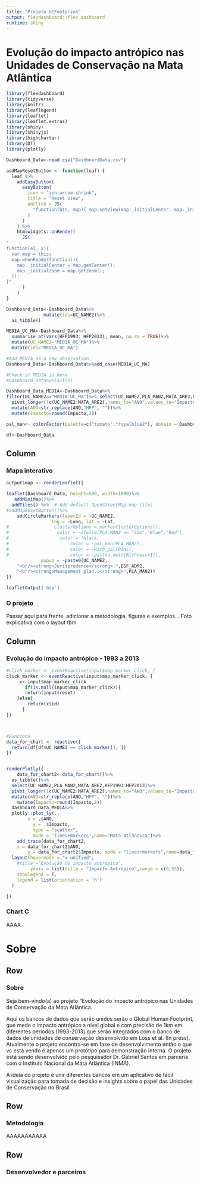 ```yaml
---
title: "Projeto UCFootprint"
output: flexdashboard::flex_dashboard
runtime: shiny
---
```


Evolução do impacto antrópico nas Unidades de Conservação na Mata Atlântica
=====================================
```r
library(flexdashboard)
library(tidyverse)
library(knitr)
library(leaflegend)
library(leaflet)
library(leaflet.extras)
library(shiny)
library(shinyjs)
library(highcharter)
library(DT)
library(plotly)

Dashboard_Data<-read.csv("DashboardData.csv")
```

```r
addMapResetButton <- function(leaf) {
  leaf %>%
    addEasyButton(
      easyButton(
        icon = "ion-arrow-shrink", 
        title = "Reset View", 
        onClick = JS(
          "function(btn, map){ map.setView(map._initialCenter, map._initialZoom); }"
        )
      )
    ) %>% 
    htmlwidgets::onRender(
      JS(
"
function(el, x){ 
  var map = this; 
  map.whenReady(function(){
    map._initialCenter = map.getCenter(); 
    map._initialZoom = map.getZoom();
  });
}"
      )
    )
}
```

```r
Dashboard_Data<-Dashboard_Data%>%
              mutate(ids=UC_NAME2)%>%
  as_tibble()

MEDIA_UC_MA<-Dashboard_Data%>%
  summarise_at(vars(HFP1993: HFP2013), mean, na.rm = TRUE)%>%
  mutate(UC_NAME2="MEDIA_UC_MA")%>%
  mutate(ids="MEDIA_UC_MA")

#Add MEDIA as a new observation
Dashboard_Data<-Dashboard_Data%>%add_case(MEDIA_UC_MA)

#Check if MEDIA is here
#Dashboard_Data%>%tail(1)

Dashboard_Data_MEDIA<-Dashboard_Data%>%
filter(UC_NAME2=="MEDIA_UC_MA")%>% select(UC_NAME2,PLA_MAN2,MATA_ARE2,HFP1993:HFP2013)%>%
  pivot_longer(!c(UC_NAME2:MATA_ARE2),names_to="ANO",values_to="Impacto")%>%
  mutate(ANO=str_replace(ANO,"HFP", ""))%>%
  mutate(Impacto=round(Impacto,2))

pal_man<- colorFactor(palette=c("tomato","royalblue2"), domain = Dashboard_Data$PLA_MAN2)

df<-Dashboard_Data
```


Column {.tabset}
-----------------------------------------------------------------------

### Mapa interativo

```r
output$map <- renderLeaflet({

leaflet(Dashboard_Data, height=500, width=1000)%>%
   addMiniMap()%>%
  addTiles() %>%  # Add default OpenStreetMap map tiles
#addMapResetButton()%>%
    addCircleMarkers(layerId = ~UC_NAME2, 
                 lng = ~Long, lat = ~Lat,
#                 clusterOptions = markerClusterOptions(),
#                  color = ~ifelse(PLA_MAN2 == "Sim","Blue","Red"),
#                   color = "black,
#                       color = ~pal_man(PLA_MAN2),
#                       color = ~Rich_pal(bins),
#                       color = ~pal(na.omit(Richness+1)),
             popup = ~paste0(UC_NAME2,
	"<br/><strong>Jurisprudence</strong>:",ESF_ADM2,
	"<br/><strong>Management plan.:</strong>",PLA_MAN2))
})

leafletOutput('map')  
```



### O projeto


Passar aqui para frente, adicionar a metodologia, figuras e exemplos...
Foto explicativa com o layout tbm



Column {data-width=350, height=450}
-----------------------------------------------------------------------

### Evolução do impacto antrópico - 1993 a 2013


```r

#click_marker <- eventReactive(input$map_marker_click, {
click_marker <- eventReactive(input$map_marker_click, {
     x<-input$map_marker_click
       if(is.null(input$map_marker_click)){
       return(input$reset) 
    }else{
        return(x$id)
      }
})



#Funciona
data_for_chart <- reactive({
  return(df[df$UC_NAME2 == click_marker(), ])
})


renderPlotly({
    data_for_chart2<-data_for_chart()%>%
  as_tibble()%>%
  select(UC_NAME2,PLA_MAN2,MATA_ARE2,HFP1993:HFP2013)%>%
  pivot_longer(!c(UC_NAME2:MATA_ARE2),names_to="ANO",values_to="Impacto")%>%
  mutate(ANO=str_replace(ANO,"HFP", ""))%>%
    mutate(Impacto=round(Impacto,2))
  Dashboard_Data_MEDIA%>%
  plotly::plot_ly(.,
        x = .$ANO,
          y = .$Impacto,
          type = "scatter",
          mode = 'lines+markers',name="Mata Atlântica")%>%
    add_trace(data_for_chart2, 
	x = data_for_chart2$ANO, 
		y = data_for_chart2$Impacto, mode = "lines+markers",name=data_for_chart2$UC_NAME2) %>%
  layout(hovermode = "x unified",
    #title ="Evolução do impacto antrópico",
         yaxis = list(title = "Impacto Antrópico",range = c(0,55)),
    showlegend = T, 
    legend = list(orientation = 'h')
  )

})

```


### Chart C

AAAA




Sobre {data-orientation=rows}
=====================================



Row {data-height=600}
-----------------------------------------------------------------------

### Sobre
Seja bem-vindo(a) ao projeto "Evolução do impacto antrópico nas Unidades de Conservação da Mata Atlântica. 

Aqui os bancos de dados que serão unidos serão o Global Human Footprint, que mede o impacto antrópico a nível global e com precisão de 1km em diferentes períodos (1993-2013) que serão integrados com o banco de dados de unidades de conservação desenvolvido em Loss et al. (In press). Atualmente o projeto encontra-se em fase de desenvolvimento então o que vc está vendo é apenas um protótipo para demonstração interna. O projeto está sendo desenvolvido pelo pesquisador Dr. Gabriel Santos em parceria com o Instituto Nacional da Mata Atlântica (INMA).

A ideia do projeto é unir diferentes bancos em um aplicativo de fácil visualização para tomada de decisão e insights sobre o papel das Unidades de Conservação no Brasil.




Row {data-height=600}
-----------------------------------------------------------------------

### Metodologia


AAAAAAAAAAA



Row {data-height=600}
-----------------------------------------------------------------------
### Desenvolvedor e parceiros